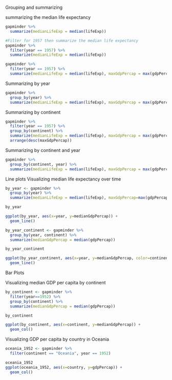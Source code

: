 Grouping and summarizing

summarizing the median life expectancy

```{r}
gapminder %>%
  summarize(medianLifeExp = median(lifeExp))

#Filter for 1957 then summarize the median life expectancy
gapminder %>%
  filter(year == 1957) %>%
  summarize(medianLifeExp = median(lifeExp))

gapminder %>%
  filter(year == 1957) %>%
  summarize(medianLifeExp = median(lifeExp), maxGdpPercap = max(gdpPercap))
```

Summarizing by year

```{r}
gapminder %>%
  group_by(year) %>%
  summarize(medianLifeExp = median(lifeExp), maxGdpPercap = max(gdpPercap))

```
Summarizing by continent

```{r}
gapminder %>%
  filter(year == 1957) %>%
  group_by(continent) %>%
  summarize(medianLifeExp = median(lifeExp), maxGdpPercap = max(gdpPercap)) %>%
  arrange(desc(maxGdpPercap))
```
Summarizing by continent and year

```{r}
gapminder %>%
  group_by(continent, year) %>%
  summarize(medianLifeExp = median(lifeExp), maxGdpPercap = max(gdpPercap))
```
Line plots
Visualizing median life expectancy over time

```{r}

by_year <- gapminder %>%
  group_by(year) %>%
  summarize(medianLifeExp = median(lifeExp), maxGdpPercap=max(gdpPercap))

by_year

ggplot(by_year, aes(x=year, y=medianGdpPercap)) +
  geom_line()
```
```{r}
by_year_continent <- gapminder %>%
  group_by(year, continent) %>%
  summarize(medianGdpPercap = median(gdpPercap))

by_year_continent

ggplot(by_year_continent, aes(x=year, y=medianGdpPercap, color=continent)) +
  geom_line()
```

Bar Plots

Visualizing median GDP per capita by continent

```{r}
by_continent <- gapminder %>%
  filter(year==1952) %>%
  group_by(continent) %>%
  summarize(medianGdpPercap = median(gdpPercap))

by_continent

ggplot(by_continent, aes(x=continent, y=medianGdpPercap)) +
  geom_col()
```

Visualizing GDP per capita by country in Oceania

```{r}
oceania_1952 <- gapminder %>%
  filter(continent == "Oceania", year == 1952)

oceania_1952
ggplot(oceania_1952, aes(x=country, y=gdpPercap)) +
  geom_col()
```

